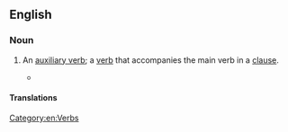 {{also|helping-verb}}
==English==

===Noun===
{{en-noun}}

# {{lb|en|grammar}} An [[auxiliary verb]]; a [[verb]] that accompanies the main verb in a [[clause]].
#* {{quote-book|title=The Young Man's Best Companion: And Book of General Knowledge|author=Lindley Murray|year=1814|passage=Such verbs as can be formed through the present and past times without the aid of any of these '''helping verbs''', are called principal verbs, and are formed thus:|url=https://books.google.com/books?id=kJ0RAAAAIAAJ&dq=%22helping%20verbs%22&pg=PA19#v=onepage&q=%22helping%20verbs%22&f=false}}

====Translations====
{{trans-see|auxiliary verb}}

[[Category:en:Verbs]]
